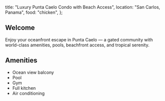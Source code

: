   title: "Luxury Punta Caelo Condo with Beach Access",
  location: "San Carlos, Panama",
  food: "chicken",
};


## Welcome

Enjoy your oceanfront escape in Punta Caelo — a gated community with world-class amenities, pools, beachfront access, and tropical serenity.

## Amenities

- Ocean view balcony
- Pool
- Gym
- Full kitchen
- Air conditioning

<AllImages />
